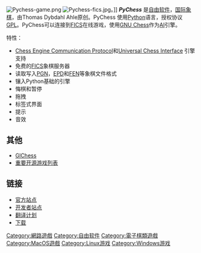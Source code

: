 {{Portal|自由软件}}
{{Portal|电子游戏|Gamepad.svg}}
[[File:Pychess-game.png|thumb]]
[[File:Pychess-fics.jpg|thumb]]。]]
'''''PyChess''''' 是[[自由软件|自由软件]]，[[国际象棋|国际象棋]]，由Thomas Dybdahl Ahle原创。PyChess 使用[[Python|Python]]语言，授权协议[[GPL|GPL]]。PyChess可以连接到[[FICS|FICS]]在线游戏，使用[[GNU_Chess|GNU Chess]]作为[[AI|AI]]引擎。

特性： 

* [[Chess_Engine_Communication_Protocol|Chess Engine Communication Protocol]]和[[Universal_Chess_Interface|Universal Chess Interface]] 引擎支持
* 免费的[[FICS|FICS]]象棋服务器
* 读取写入[[PGN|PGN]]，[[EPD|EPD]]和[[FEN|FEN]]等象棋文件格式
* 镶入Python基础的引擎
* 悔棋和暂停
* 拖拽
* 标签式界面
* 提示
* 音效


== 其他 ==
* [[GlChess|GlChess]]
* [[重要开源游戏列表|重要开源游戏列表]]


== 链接 ==
* [http://pychess.googlepages.com 官方站点]{{Wayback|url=http://pychess.googlepages.com/ |date=20090822070856 }}
* [http://code.google.com/p/pychess 开发者站点]{{Wayback|url=http://code.google.com/p/pychess |date=20090207102544 }}
* [https://translations.launchpad.net/pychess 翻译计划]{{Wayback|url=https://translations.launchpad.net/pychess |date=20110722095538 }}
* [http://gnomefiles.org/app.php/pychess 下载]{{Wayback|url=http://gnomefiles.org/app.php/pychess |date=20090101020041 }}

[[Category:網路遊戲|Category:網路遊戲]]
[[Category:自由软件|Category:自由软件]]
[[Category:電子棋類遊戲|Category:電子棋類遊戲]]
[[Category:MacOS遊戲|Category:MacOS遊戲]]
[[Category:Linux游戏|Category:Linux游戏]]
[[Category:Windows游戏|Category:Windows游戏]]